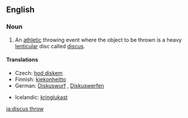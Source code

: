 ==English==
{{wikipedia}}
===Noun===
{{en-noun|-|sg=[[discus]] [[throw]]}}

# {{context|athletics}} An [[athletic]] throwing event where the object to be thrown is a heavy [[lenticular]] disc called [[discus]].

====Translations====
{{trans-top|athletic event where a discus is thrown}}
*Czech: [[hod diskem]] {{m}}
*Finnish: [[kiekonheitto]]
*German: [[Diskuswurf]] {{m}}, [[Diskuswerfen]] {{n}}
{{trans-mid}}
*Icelandic: [[kringlukast]] {{n}}
{{trans-bottom}}

[[ja:discus throw]]